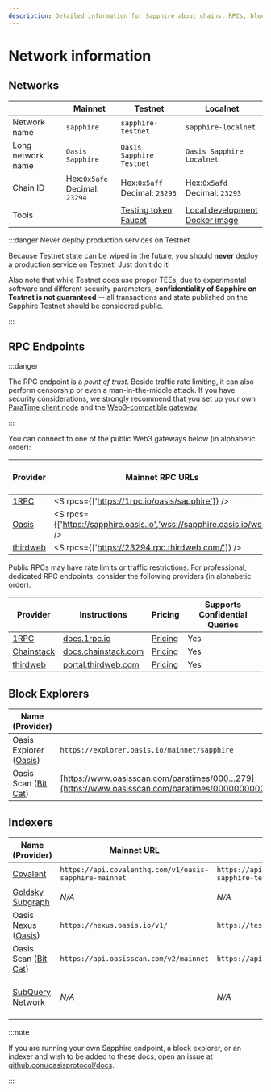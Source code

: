 ```yaml
---
description: Detailed information for Sapphire about chains, RPCs, block explorers and indexers
---
```



# Network information

## Networks

|                   | Mainnet                             | Testnet                             | Localnet                                   |
|-------------------|-------------------------------------|-------------------------------------|--------------------------------------------|
| Network name      | `sapphire`                          | `sapphire-testnet`                  | `sapphire-localnet`                        |
| Long network name | `Oasis Sapphire`                    | `Oasis Sapphire Testnet`            | `Oasis Sapphire Localnet`                  |
| Chain ID          | Hex:`0x5afe`<br /> Decimal: `23294` | Hex:`0x5aff`<br /> Decimal: `23295` | Hex:`0x5afd`<br /> Decimal: `23293`        |
| Tools             |                                     | [Testing token Faucet][faucet]      | [Local development Docker image][localnet] |

:::danger Never deploy production services on Testnet

Because Testnet state can be wiped in the future, you should **never** deploy a
production service on Testnet! Just don't do it!

Also note that while Testnet does use proper TEEs, due to experimental
software and different security parameters, **confidentiality of Sapphire on
Testnet is not guaranteed** -- all transactions and state published on the
Sapphire Testnet should be considered public.

:::

[faucet]: https://faucet.testnet.oasis.io/
[localnet]: https://github.com/oasisprotocol/docs/blob/main/docs/build/tools/localnet.mdx

## RPC Endpoints

:::danger

The RPC endpoint is a *point of trust*. Beside traffic rate limiting, it can
also perform censorship or even a man-in-the-middle attack. If you have security
considerations, we strongly recommend that you set up your own [ParaTime client
node][paratime-client-node] and the [Web3-compatible gateway].

:::

[Web3-compatible gateway]: ../../node/web3.mdx
[paratime-client-node]: ../../node/run-your-node/paratime-client-node.mdx

You can connect to one of the public Web3 gateways below (in alphabetic order):

| Provider   | Mainnet RPC URLs                                                        | Testnet RPC URLs                                                                         | Supports Confidential Queries |
|------------|-------------------------------------------------------------------------|------------------------------------------------------------------------------------------|-------------------------------|
| [1RPC]     | <S rpcs={['https://1rpc.io/oasis/sapphire']} />                         | *N/A*                                                                                    | Yes                           |
| [Oasis]    | <S rpcs={['https://sapphire.oasis.io','wss://sapphire.oasis.io/ws']} /> | <ST rpcs={['https://testnet.sapphire.oasis.io','wss://testnet.sapphire.oasis.io/ws']} /> | Yes                           |
| [thirdweb] | <S rpcs={['https://23294.rpc.thirdweb.com/']} />                        | <ST rpcs={['https://23295.rpc.thirdweb.com/']} />                                        | Yes                           |

[Oasis]: https://oasis.net
[thirdweb]: https://thirdweb.com

Public RPCs may have rate limits or traffic restrictions. For professional,
dedicated RPC endpoints, consider the following providers (in alphabetic order):

| Provider     | Instructions                           | Pricing                       | Supports Confidential Queries |
|--------------|----------------------------------------|-------------------------------|-------------------------------|
| [1RPC]       | [docs.1rpc.io][1RPC-docs]              | [Pricing][1RPC-pricing]       | Yes                           |
| [Chainstack] | [docs.chainstack.com][Chainstack-docs] | [Pricing][Chainstack-pricing] | Yes                           |
| [thirdweb]   | [portal.thirdweb.com][thirdweb-docs]   | [Pricing][thirdweb-pricing]   | Yes                           |


[1RPC]: https://www.1rpc.io/
[1RPC-docs]: https://docs.1rpc.io/guide/how-to-use-1rpc
[1RPC-pricing]: https://www.1rpc.io/#pricing
[Chainstack]: https://chainstack.com/build-better-with-oasis-sapphire/
[Chainstack-docs]: https://docs.chainstack.com/docs/oasis-sapphire-tooling
[Chainstack-pricing]: https://chainstack.com/pricing/
[thirdweb-docs]: https://portal.thirdweb.com/
[thirdweb-pricing]: https://thirdweb.com/pricing

## Block Explorers

| Name (Provider)          | Mainnet URL                                                                                                                                         | Testnet URL                                                                                                                                                 | EIP-3091 compatible |
|--------------------------|-----------------------------------------------------------------------------------------------------------------------------------------------------|-------------------------------------------------------------------------------------------------------------------------------------------------------------|---------------------|
| Oasis Explorer ([Oasis]) | `https://explorer.oasis.io/mainnet/sapphire`                                                                                                        | `https://explorer.oasis.io/testnet/sapphire`                                                                                                                | Yes                 |
| Oasis Scan ([Bit Cat])   | [https://www.oasisscan.com/paratimes/000…279](https://www.oasisscan.com/paratimes/000000000000000000000000000000000000000000000000f80306c9858e7279) | [https://testnet.oasisscan.com/paratimes/000…f6c](https://testnet.oasisscan.com/paratimes/000000000000000000000000000000000000000000000000a6d1e3ebf60dff6c) | No                  |

[Bit Cat]: https://www.bitcat365.com/

## Indexers

| Name (Provider)              | Mainnet URL                                            | Testnet URL                                            | Documentation                                                                                             |
|------------------------------|--------------------------------------------------------|--------------------------------------------------------|-----------------------------------------------------------------------------------------------------------|
| [Covalent]                   | `https://api.covalenthq.com/v1/oasis-sapphire-mainnet` | `https://api.covalenthq.com/v1/oasis-sapphire-testnet` | [Unified API docs][Covalent-docs]                                                                         |
| [Goldsky Subgraph][Goldsky]  | *N/A*                                                  | *N/A*                                                  | [Documentation site][Goldsky-docs]                                                                        |
| Oasis Nexus ([Oasis])        | `https://nexus.oasis.io/v1/`                           | `https://testnet.nexus.oasis.io/v1/`                   | [API][Nexus-docs]                                                                                         |
| Oasis Scan ([Bit Cat])       | `https://api.oasisscan.com/v2/mainnet`                 | `https://api.oasisscan.com/v2/testnet`                 | [Runtime API][OasisScan-docs]                                                                             |
| [SubQuery Network][SubQuery] | *N/A*                                                  | *N/A*                                                  | [SubQuery Academy][SubQuery-docs], [QuickStart][SubQuery-quickstart], [Starter project][SubQuery-starter] |

[Covalent]: https://www.covalenthq.com/
[Covalent-docs]: https://www.covalenthq.com/docs/unified-api/
[Nexus-docs]: https://nexus.oasis.io/v1/spec/v1.html
[Goldsky]: https://goldsky.com
[Goldsky-docs]: https://docs.goldsky.com/subgraphs/deploying-subgraphs
[OasisScan-docs]: https://api.oasisscan.com/v2/swagger/#/runtime
[SubQuery]: https://subquery.network
[SubQuery-docs]: https://academy.subquery.network/
[SubQuery-quickstart]: https://academy.subquery.network/quickstart/quickstart.html
[SubQuery-starter]: https://github.com/subquery/ethereum-subql-starter/tree/main/Oasis/oasis-sapphire-starter

:::note

If you are running your own Sapphire endpoint, a block explorer, or an indexer
and wish to be added to these docs, open an issue at
[github.com/oasisprotocol/docs].

:::

[github.com/oasisprotocol/docs]: https://github.com/oasisprotocol/docs
